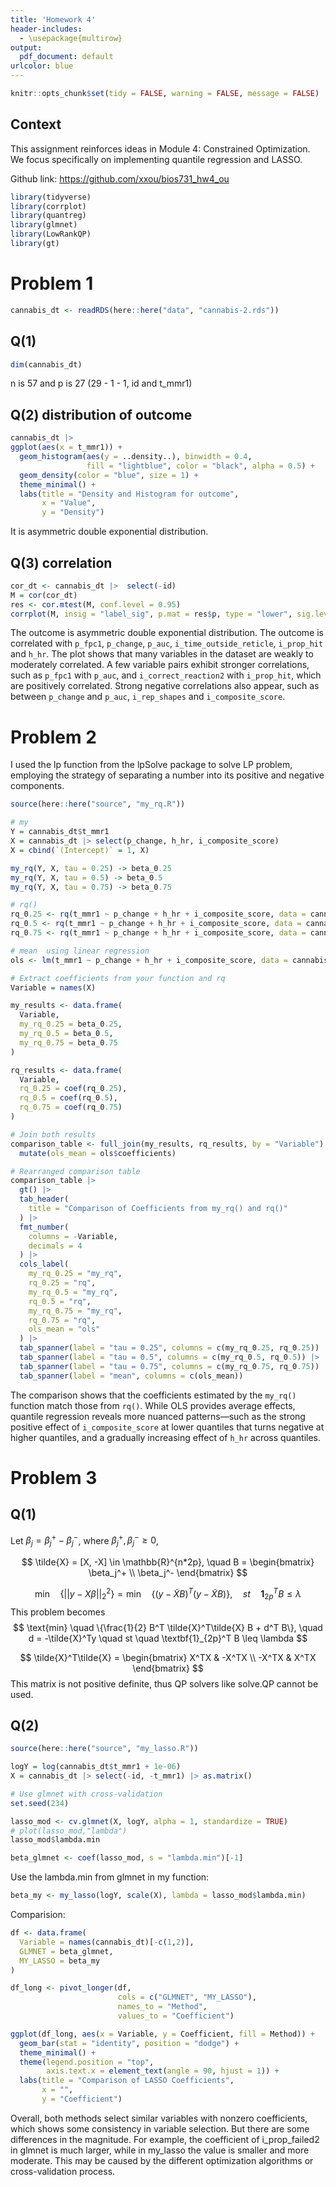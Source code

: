 ```yaml
---
title: 'Homework 4'
header-includes:
  - \usepackage{multirow}
output:
  pdf_document: default
urlcolor: blue
---
```


```r
knitr::opts_chunk$set(tidy = FALSE, warning = FALSE, message = FALSE)
```

## Context

This assignment reinforces ideas in Module 4: Constrained Optimization. We focus specifically on implementing quantile regression and LASSO.

Github link: [https://github.com/xxou/bios731_hw4_ou](https://github.com/xxou/bios731_hw4_ou)

```r
library(tidyverse)
library(corrplot)
library(quantreg)
library(glmnet)
library(LowRankQP)
library(gt)
```

# Problem 1

```r
cannabis_dt <- readRDS(here::here("data", "cannabis-2.rds"))
```

## Q(1)
```r
dim(cannabis_dt)
```
n is 57 and p is 27 (29 - 1 - 1, id and t_mmr1)

## Q(2) distribution of outcome

```r
cannabis_dt |> 
ggplot(aes(x = t_mmr1)) +
  geom_histogram(aes(y = ..density..), binwidth = 0.4, 
                 fill = "lightblue", color = "black", alpha = 0.5) +
  geom_density(color = "blue", size = 1) +
  theme_minimal() +
  labs(title = "Density and Histogram for outcome",
       x = "Value",
       y = "Density")
```

It is asymmetric double exponential distribution.

## Q(3) correlation

```r
cor_dt <- cannabis_dt |>  select(-id) 
M = cor(cor_dt)
res <- cor.mtest(M, conf.level = 0.95)
corrplot(M, insig = "label_sig", p.mat = res$p, type = "lower", sig.level = 0.05)
```

The outcome is asymmetric double exponential distribution. The outcome is correlated with  `p_fpc1`, `p_change`, `p_auc`, `i_time_outside_reticle`, `i_prop_hit` and `h_hr`. The plot shows that many variables in the dataset are weakly to moderately correlated. A few variable pairs exhibit stronger correlations, such as `p_fpc1` with `p_auc`, and `i_correct_reaction2` with `i_prop_hit`, which are positively correlated. Strong negative correlations also appear, such as between `p_change` and `p_auc`, `i_rep_shapes` and `i_composite_score`. 


# Problem 2

I used the lp function from the lpSolve package to solve LP problem, employing the strategy of separating a number into its positive and negative components.

```r
source(here::here("source", "my_rq.R"))
```


```r
# my
Y = cannabis_dt$t_mmr1
X = cannabis_dt |> select(p_change, h_hr, i_composite_score)
X = cbind(`(Intercept)` = 1, X)

my_rq(Y, X, tau = 0.25) -> beta_0.25
my_rq(Y, X, tau = 0.5) -> beta_0.5
my_rq(Y, X, tau = 0.75) -> beta_0.75
```

```r
# rq()
rq_0.25 <- rq(t_mmr1 ~ p_change + h_hr + i_composite_score, data = cannabis_dt, tau = 0.25)
rq_0.5 <- rq(t_mmr1 ~ p_change + h_hr + i_composite_score, data = cannabis_dt, tau = 0.5)
rq_0.75 <- rq(t_mmr1 ~ p_change + h_hr + i_composite_score, data = cannabis_dt, tau = 0.75)
```

```r
# mean  using linear regression
ols <- lm(t_mmr1 ~ p_change + h_hr + i_composite_score, data = cannabis_dt)
```


```r
# Extract coefficients from your function and rq
Variable = names(X)

my_results <- data.frame(
  Variable,
  my_rq_0.25 = beta_0.25,
  my_rq_0.5 = beta_0.5,
  my_rq_0.75 = beta_0.75
)

rq_results <- data.frame(
  Variable,
  rq_0.25 = coef(rq_0.25),
  rq_0.5 = coef(rq_0.5),
  rq_0.75 = coef(rq_0.75)
)

# Join both results
comparison_table <- full_join(my_results, rq_results, by = "Variable") |> 
  mutate(ols_mean = ols$coefficients) 

# Rearranged comparison table
comparison_table |>
  gt() |>
  tab_header(
    title = "Comparison of Coefficients from my_rq() and rq()"
  ) |>
  fmt_number(
    columns = -Variable,
    decimals = 4
  ) |>
  cols_label(
    my_rq_0.25 = "my_rq",
    rq_0.25 = "rq",
    my_rq_0.5 = "my_rq",
    rq_0.5 = "rq",
    my_rq_0.75 = "my_rq",
    rq_0.75 = "rq",
    ols_mean = "ols"
  ) |>
  tab_spanner(label = "tau = 0.25", columns = c(my_rq_0.25, rq_0.25)) |>
  tab_spanner(label = "tau = 0.5", columns = c(my_rq_0.5, rq_0.5)) |>
  tab_spanner(label = "tau = 0.75", columns = c(my_rq_0.75, rq_0.75)) |> 
  tab_spanner(label = "mean", columns = c(ols_mean))


```

The comparison shows that the coefficients estimated by the `my_rq()` function match those from `rq()`. While OLS provides average effects, quantile regression reveals more nuanced patterns—such as the strong positive effect of `i_composite_score` at lower quantiles that turns negative at higher quantiles, and a gradually increasing effect of `h_hr` across quantiles. 


# Problem 3

## Q(1)

Let $\beta_j = \beta_j^+ - \beta_j^-$, where $\beta_j^+, \beta_j^- \geq 0$,


$$
\tilde{X} = [X, -X] \in \mathbb{R}^{n*2p}, \quad
B = 
\begin{bmatrix}
\beta_j^+ \\
\beta_j^-
\end{bmatrix} 
$$

$$
\text{min} \quad \{||y - X\beta||_2^2\}= \text{min} \quad \{(y - \tilde{X} B)^T(y - \tilde{X} B)\},  \quad st \quad  \textbf{1}_{2p}^T B \leq \lambda
$$
This problem becomes
$$
\text{min} \quad \{\frac{1}{2} B^T \tilde{X}^T\tilde{X}  B + d^T B\}, \quad d = -\tilde{X}^Ty \quad st \quad  \textbf{1}_{2p}^T B \leq \lambda
$$

$$
\tilde{X}^T\tilde{X} = 
\begin{bmatrix}
X^TX & -X^TX \\
-X^TX & X^TX
\end{bmatrix} 
$$
This matrix is not positive definite, thus QP solvers like solve.QP cannot be used.


## Q(2)

```r
source(here::here("source", "my_lasso.R"))
```

```r
logY = log(cannabis_dt$t_mmr1 + 1e-06) 
X = cannabis_dt |> select(-id, -t_mmr1) |> as.matrix() 
```


```r
# Use glmnet with cross-validation
set.seed(234)

lasso_mod <- cv.glmnet(X, logY, alpha = 1, standardize = TRUE)
# plot(lasso_mod,"lambda")
lasso_mod$lambda.min

beta_glmnet <- coef(lasso_mod, s = "lambda.min")[-1] 
```

Use the lambda.min from glmnet in my function:

```r
beta_my <- my_lasso(logY, scale(X), lambda = lasso_mod$lambda.min)
```

Comparision:
```r
df <- data.frame(
  Variable = names(cannabis_dt)[-c(1,2)],
  GLMNET = beta_glmnet,
  MY_LASSO = beta_my
)
```

```r
df_long <- pivot_longer(df, 
                        cols = c("GLMNET", "MY_LASSO"), 
                        names_to = "Method", 
                        values_to = "Coefficient")

ggplot(df_long, aes(x = Variable, y = Coefficient, fill = Method)) +
  geom_bar(stat = "identity", position = "dodge") +
  theme_minimal() +
  theme(legend.position = "top",
        axis.text.x = element_text(angle = 90, hjust = 1)) +
  labs(title = "Comparison of LASSO Coefficients", 
       x = "", 
       y = "Coefficient")
```

Overall, both methods select similar variables with nonzero coefficients, which shows some consistency in variable selection. But there are some differences in the magnitude. For example, the coefficient of i_prop_failed2 in glmnet is much larger, while in my_lasso the value is smaller and more moderate. This may be caused by the different optimization algorithms or  cross-validation process. 
